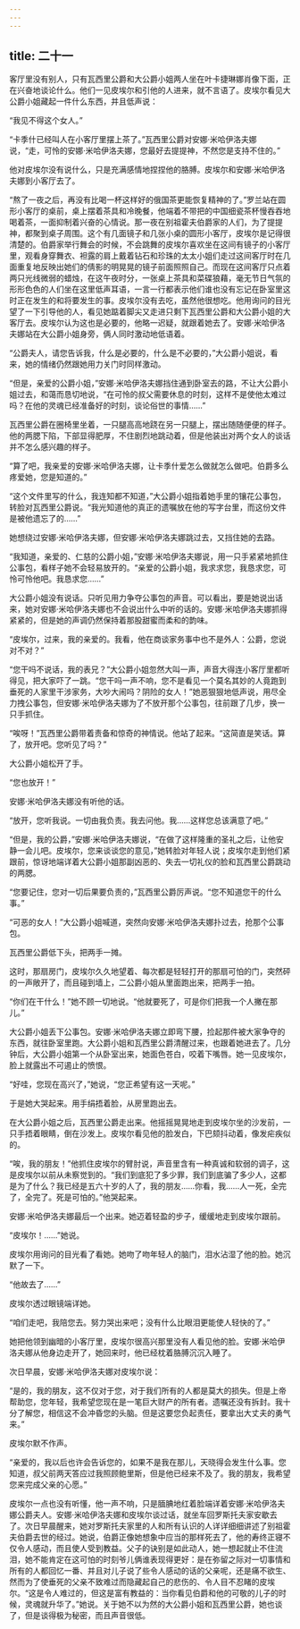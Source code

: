 ```yaml
---
---
---
```

title: 二十一
---




客厅里没有别人，只有瓦西里公爵和大公爵小姐两人坐在叶卡捷琳娜肖像下面，正在兴奋地谈论什么。他们一见皮埃尔和引他的人进来，就不言语了。皮埃尔看见大公爵小姐藏起一件什么东西，并且低声说：

“我见不得这个女人。”

“卡季什已经叫人在小客厅里摆上茶了。”瓦西里公爵对安娜·米哈伊洛夫娜说，“走，可怜的安娜·米哈伊洛夫娜，您最好去提提神，不然您是支持不住的。”

他对皮埃尔没有说什么，只是充满感情地捏捏他的胳膊。皮埃尔和安娜·米哈伊洛夫娜到小客厅去了。

“熬了一夜之后，再没有比喝一杯这样好的俄国茶更能恢复精神的了。”罗兰站在圆形小客厅的桌前，桌上摆着茶具和冷晚餐，他端着不带把的中国细瓷茶杯慢吞吞地喝着茶，一面抑制着兴奋的心情说。那一夜在别祖霍夫伯爵家的人们，为了提提神，都聚到桌子周围。这个有几面镜子和几张小桌的圆形小客厅，皮埃尔是记得很清楚的。伯爵家举行舞会的时候，不会跳舞的皮埃尔喜欢坐在这间有镜子的小客厅里，观看身穿舞衣、袒露的肩上戴着钻石和珍珠的太太小姐们走过这间客厅时在几面重复地反映出她们的倩影的明晃晃的镜子前面照照自己。而现在这间客厅只点着两只光线微弱的蜡烛，在这午夜时分，一张桌上茶具和菜碟狼藉，毫无节日气氛的形形色色的人们坐在这里低声耳语，一言一行都表示他们谁也没有忘记在卧室里这时正在发生的和将要发生的事。皮埃尔没有去吃，虽然他很想吃。他用询问的目光望了一下引导他的人，看见她踮着脚尖又走进只剩下瓦西里公爵和大公爵小姐的大客厅去。皮埃尔认为这也是必要的，他略一迟疑，就跟着她去了。安娜·米哈伊洛夫娜站在大公爵小姐身旁，俩人同时激动地低语着。

“公爵夫人，请您告诉我，什么是必要的，什么是不必要的，”大公爵小姐说，看来，她的情绪仍然跟她用力关门时同样激动。

“但是，亲爱的公爵小姐，”安娜·米哈伊洛夫娜挡住通到卧室去的路，不让大公爵小姐过去，和蔼而恳切地说，“在可怜的叔父需要休息的时刻，这样不是使他太难过吗？在他的灵魂已经准备好的时刻，谈论俗世的事情……”

瓦西里公爵在圈椅里坐着，一只腿高高地跷在另一只腿上，摆出随随便便的样子。他的两腮下陷，下部显得肥厚，不住剧烈地跳动着，但是他装出对两个女人的谈话并不怎么感兴趣的样子。

“算了吧，我亲爱的安娜·米哈伊洛夫娜，让卡季什爱怎么做就怎么做吧。伯爵多么疼爱她，您是知道的。”

“这个文件里写的什么，我连知都不知道，”大公爵小姐指着她手里的镶花公事包，转脸对瓦西里公爵说。“我光知道他的真正的遗嘱放在他的写字台里，而这份文件是被他遗忘了的……”

她想绕过安娜·米哈伊洛夫娜，但安娜·米哈伊洛夫娜跳过去，又挡住她的去路。

“我知道，亲爱的、仁慈的公爵小姐，”安娜·米哈伊洛夫娜说，用一只手紧紧地抓住公事包，看样子她不会轻易放开的。“亲爱的公爵小姐，我求求您，我恳求您，可怜可怜他吧。我恳求您……”

大公爵小姐没有说话。只听见用力争夺公事包的声音。可以看出，要是她说出话来，她对安娜·米哈伊洛夫娜也不会说出什么中听的话的。安娜·米哈伊洛夫娜抓得紧紧的，但是她的声调仍然保持着那股甜蜜而柔和的韵味。

“皮埃尔，过来，我的亲爱的。我看，他在商谈家务事中也不是外人：公爵，您说对不对？”

“您干吗不说话，我的表兄？”大公爵小姐忽然大叫一声，声音大得连小客厅里都听得见，把大家吓了一跳。“您干吗一声不响，您不是看见一个莫名其妙的人竟跑到垂死的人家里干涉家务，大吵大闹吗？阴险的女人！”她恶狠狠地低声说，用尽全力拽公事包，但安娜·米哈伊洛夫娜为了不放开那个公事包，往前跟了几步，换一只手抓住。

“唉呀！”瓦西里公爵带着责备和惊奇的神情说。他站了起来。“这简直是笑话。算了，放开吧。您听见了吗？”

大公爵小姐松开了手。

“您也放开！”

安娜·米哈伊洛夫娜没有听他的话。

“放开，您听我说。一切由我负责。我去问他。我……这样您总该满意了吧。”

“但是，我的公爵，”安娜·米哈伊洛夫娜说，“在做了这样隆重的圣礼之后，让他安静一会儿吧。皮埃尔，您来谈谈您的意见，”她转脸对年轻人说；皮埃尔走到他们紧跟前，惊讶地端详着大公爵小姐那副凶恶的、失去一切礼仪的脸和瓦西里公爵跳动的两腮。

“您要记住，您对一切后果要负责的，”瓦西里公爵厉声说。“您不知道您干的什么事。”

“可恶的女人！”大公爵小姐喊道，突然向安娜·米哈伊洛夫娜扑过去，抢那个公事包。

瓦西里公爵低下头，把两手一摊。

这时，那扇房门，皮埃尔久久地望着、每次都是轻轻打开的那扇可怕的门，突然砰的一声敞开了，而且碰到墙上，二公爵小姐从里面跑出来，把两手一拍。

“你们在干什么！”她不顾一切地说。“他就要死了，可是你们把我一个人撇在那儿。”

大公爵小姐丢下公事包。安娜·米哈伊洛夫娜立即弯下腰，捡起那件被大家争夺的东西，就往卧室里跑。大公爵小姐和瓦西里公爵清醒过来，也跟着她进去了。几分钟后，大公爵小姐第一个从卧室出来，她面色苍白，咬着下嘴唇。她一见皮埃尔，脸上就露出不可遏止的愤恨。

“好哇，您现在高兴了，”她说，“您正希望有这一天呢。”

于是她大哭起来。用手绢捂着脸，从房里跑出去。

在大公爵小姐之后，瓦西里公爵走出来。他摇摇晃晃地走到皮埃尔坐的沙发前，一只手捂着眼睛，倒在沙发上。皮埃尔看见他的脸发白，下巴颏抖动着，像发疟疾似的。

“唉，我的朋友！”他抓住皮埃尔的臂肘说，声音里含有一种真诚和软弱的调子，这是皮埃尔以前从未察觉到的。“我们到底犯了多少罪，我们到底骗了多少人，这都是为了什么？我已经是五六十岁的人了，我的朋友……你看，我……人一死，全完了，全完了。死是可怕的。”他哭起来。

安娜·米哈伊洛夫娜最后一个出来。她迈着轻盈的步子，缓缓地走到皮埃尔跟前。

“皮埃尔！……”她说。

皮埃尔用询问的目光看了看她。她吻了吻年轻人的脑门，泪水沾湿了他的脸。她沉默了一下。

“他故去了……”

皮埃尔透过眼镜端详她。

“咱们走吧，我陪您去。努力哭出来吧；没有什么比眼泪更能使人轻快的了。”

她把他领到幽暗的小客厅里，皮埃尔很高兴那里没有人看见他的脸。安娜·米哈伊洛夫娜从他身边走开了，她回来时，他已经枕着胳膊沉沉入睡了。

次日早晨，安娜·米哈伊洛夫娜对皮埃尔说：

“是的，我的朋友，这不仅对于您，对于我们所有的人都是莫大的损失。但是上帝帮助您，您年轻，我希望您现在是一笔巨大财产的所有者。遗嘱还没有拆封。我十分了解您，相信这不会冲昏您的头脑。但是这要您负起责任，要拿出大丈夫的勇气来。”

皮埃尔默不作声。

“亲爱的，我以后也许会告诉您的，如果不是我在那儿，天晓得会发生什么事。您知道，叔父前两天答应过我照顾鲍里斯，但是他已经来不及了。我的朋友，我希望您来完成父亲的心愿。”

皮埃尔一点也没有听懂，他一声不响，只是腼腆地红着脸端详着安娜·米哈伊洛夫娜公爵夫人。安娜·米哈伊洛夫娜和皮埃尔谈过话，就坐车回罗斯托夫家安歇去了。次日早晨醒来，她对罗斯托夫家里的人和所有认识的人详详细细讲述了别祖霍夫伯爵去世的经过。她说，伯爵正像她想象中应当的那样死去了，他的寿终正寝不仅令人感动，而且使人受到教益。父子的诀别是如此动人，她一想起就止不住流泪，她不能肯定在这可怕的时刻爷儿俩谁表现得更好：是在弥留之际对一切事情和所有的人都回忆一番、并且对儿子说了些令人感动的话的父亲呢，还是痛不欲生、然而为了使垂死的父亲不致难过而隐藏起自己的悲伤的、令人目不忍睹的皮埃尔。“这是令人难过的，但这是富有教益的：当你看见伯爵和他的可敬的儿子的时候，灵魂就升华了。”她说。关于她不以为然的大公爵小姐和瓦西里公爵，她也谈了，但是谈得极为秘密，而且声音很低。